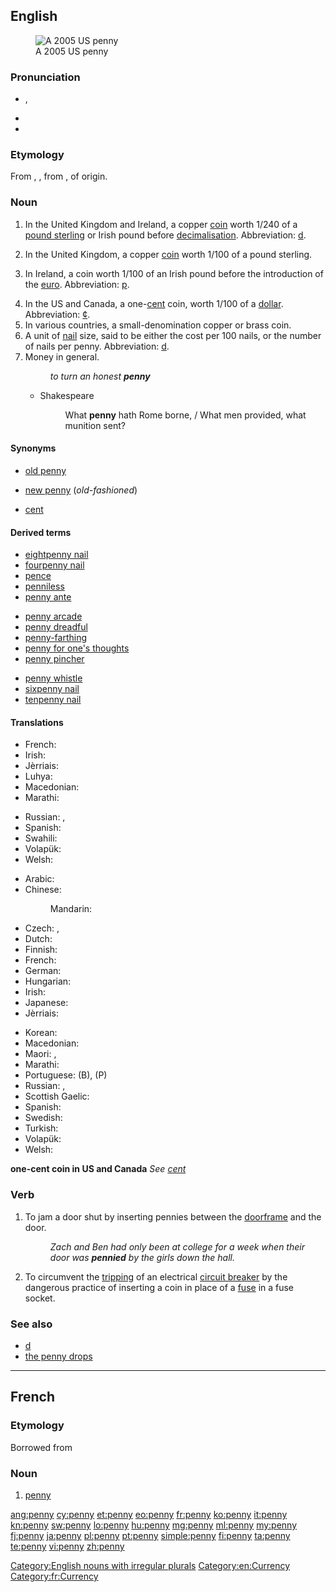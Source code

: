 {{also|Penny}}
==English==
[[Image:2005-Penny-Uncirculated-Obverse.png|thumb|A 2005 US penny]]

===Pronunciation===
* {{IPA|/ˈpɛ.ni/}}, {{X-SAMPA|/pE.ni/}}
* {{audio|en-us-penny.ogg|Audio (US)}}
* {{rhymes|ɛni}}

===Etymology===
From {{etyl|ang|en}} {{term|penning|lang=ang}}, {{term|pennig|penniġ|lang=ang}}, from {{etyl|gem-pro|en}} {{recons|panningaz|lang=gem-pro}}, of {{unk.|en|title=uncertain}} origin.

===Noun===
{{en-noun|pl='''[[pennies]]''' when referring to individual coins; (''UK'') '''[[pence]]''' when referring to an amount of money}}

# {{context|historical|lang=en}} In the United Kingdom and Ireland, a copper [[coin]] worth 1/240 of a [[pound sterling]] or Irish pound before [[decimalisation]].  Abbreviation: [[d]].
# In the United Kingdom, a copper [[coin]] worth 1/100 of a pound sterling.
# {{context|historical|lang=en}} In Ireland, a coin worth 1/100 of an Irish pound before the introduction of the [[euro]].  Abbreviation: [[p]].
# In the US and Canada, a one-[[cent]] coin, worth 1/100 of a [[dollar]].  Abbreviation: [[¢]].
# In various countries, a small-denomination copper or brass coin.
# A unit of [[nail]] size, said to be either the cost per 100 nails, or the number of nails per penny.  Abbreviation: [[d]].
# Money in general.
#: ''to turn an honest '''penny'''''
#* Shakespeare
#*: What '''penny''' hath Rome borne, / What men provided, what munition sent?

====Synonyms====
* {{sense|1/240 of a pound sterling}} [[old penny]]
* {{sense|1/100 of a pound sterling}}  [[new penny]] (''old-fashioned'')
* {{sense|one-cent coin}}  [[cent]]

====Derived terms====
{{rel-top3|Terms derived from ''penny'' (noun)}}
* [[eightpenny nail]]
* [[fourpenny nail]]
* [[pence]]
* [[penniless]]
* [[penny ante]]
{{rel-mid3}}
* [[penny arcade]]
* [[penny dreadful]]
* [[penny-farthing]]
* [[penny for one's thoughts]]
* [[penny pincher]]
{{rel-mid3}}
* [[penny whistle]]
* [[sixpenny nail]]
* [[tenpenny nail]]
{{rel-bottom}}

====Translations====
{{trans-top|1/240 of a pound sterling or Irish pound}}
* French: {{t+|fr|penny|m}}
* Irish: {{t-|ga|pingin|f}}
* Jèrriais: {{tø|roa-jer|pénîn|m}}
* Luhya: {{tø|luy|litong'olo}}
* Macedonian: {{t-|mk|пени|n|tr=péni}}
* Marathi: {{t-|mr|पेनी|tr=penī|sc=Deva}}
{{trans-mid}}
* Russian: {{t+|ru|пенни|n|tr=pénni}}, {{t+|ru|пенс|m|tr=pens|sc=Cyrl}}
* Spanish: {{t+|es|penique|m}}
* Swahili: {{t+|sw|peni}}
* Volapük: {{t+|vo|pänid}}
* Welsh: {{t+|cy|ceiniog}}
{{trans-bottom}}

{{trans-top|1/100 of a pound sterling or British pound}}
* Arabic: {{t-|ar|بنس|m|tr=bins|sc=Arab}}
* Chinese:
*: Mandarin: {{t|cmn|便士|tr=biànshì|sc=Hani}}
* Czech: {{t+|cs|cent}}, {{t-|cs|penny}}
* Dutch: {{t-|nl|penny|m}}
* Finnish: {{t+|fi|penny}}
* French: {{t+|fr|penny|m}}
* German: {{t+|de|Penny|m}}
* Hungarian: {{t+|hu|penny}}
* Irish: {{t-|ga|pingin|f}}
* Japanese: {{t-|ja|ペニー|tr=penī|sc=Jpan}}
* Jèrriais: {{tø|roa-jer|pénîn|m}}
{{trans-mid}}
* Korean: {{t-|ko|페니|tr=peni|sc=Kore}}
* Macedonian: {{t-|mk|пени|n|tr=péni}}
* Maori: {{t|mi|kapa}}, {{t|mi|pene}}
* Marathi: {{t-|mr|पेनी|tr=penī|sc=Deva}}
* Portuguese: {{t-|pt|pêni|m}} (B), {{t-|pt|péni|m}} (P)
* Russian: {{t+|ru|пенни|n|tr=pénni}}, {{t+|ru|пенс|m|tr=pens|sc=Cyrl}}
* Scottish Gaelic: {{t-|gd|sgillinn|f}}
* Spanish: {{t+|es|penique|m}}
* Swedish: {{t-|sv|penny|c}}
* Turkish: {{t+|tr|peni}}
* Volapük: {{t+|vo|pänid}}
* Welsh: {{t+|cy|ceiniog}}
{{trans-bottom}}

'''one-cent coin in US and Canada'''
''See [[cent]]''

===Verb===
{{en-verb|pennies|pennying|pennied}}

# {{context|slang|lang=en}} To jam a door shut by inserting pennies between the [[doorframe]] and the door.
#: ''Zach and Ben had only been at college for a week when their door was '''pennied''' by the girls down the hall.''
# {{context|electronics|lang=en}} To circumvent the [[trip|tripping]] of an electrical [[circuit breaker]] by the dangerous practice of inserting a coin in place of a [[fuse]] in a fuse socket.

===See also===
* [[d]]
* [[the penny drops]]

[[Category:English nouns with irregular plurals]]
[[Category:en:Currency]]

----

==French==

===Etymology===
Borrowed from {{etyl|en|fr}}

===Noun===
{{fr-noun|m}}

# [[penny#English|penny]]

[[Category:fr:Currency]]

[[ang:penny]]
[[cy:penny]]
[[et:penny]]
[[eo:penny]]
[[fr:penny]]
[[ko:penny]]
[[it:penny]]
[[kn:penny]]
[[sw:penny]]
[[lo:penny]]
[[hu:penny]]
[[mg:penny]]
[[ml:penny]]
[[my:penny]]
[[fj:penny]]
[[ja:penny]]
[[pl:penny]]
[[pt:penny]]
[[simple:penny]]
[[fi:penny]]
[[ta:penny]]
[[te:penny]]
[[vi:penny]]
[[zh:penny]]